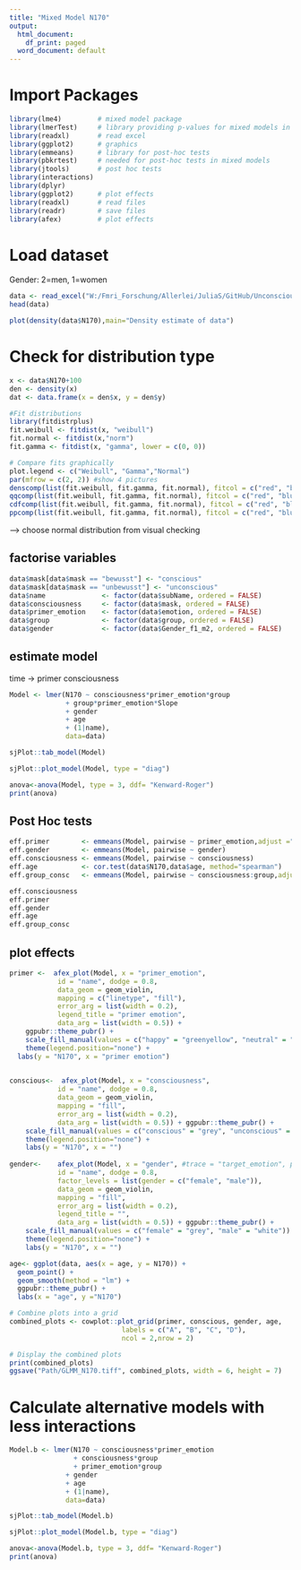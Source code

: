```yaml
---
title: "Mixed Model N170"
output:
  html_document:
    df_print: paged
  word_document: default
---
```


# Import Packages

```r
library(lme4)         # mixed model package
library(lmerTest)     # library providing p-values for mixed models in lme4
library(readxl)       # read excel
library(ggplot2)      # graphics
library(emmeans)      # library for post-hoc tests
library(pbkrtest)     # needed for post-hoc tests in mixed models
library(jtools)       # post hoc tests
library(interactions) 
library(dplyr)
library(ggplot2)      # plot effects
library(readxl)       # read files
library(readr)        # save files
library(afex)         # plot effects
```

# Load dataset

Gender: 2=men, 1=women

```r
data <- read_excel("W:/Fmri_Forschung/Allerlei/JuliaS/GitHub/UnconsciousBias/data/merged_N170_datasets_perBlock.xlsx")
head(data)
```

```r
plot(density(data$N170),main="Density estimate of data")
```

# Check for distribution type

```r
x <- data$N170+100
den <- density(x)
dat <- data.frame(x = den$x, y = den$y) 

#Fit distributions
library(fitdistrplus)
fit.weibull <- fitdist(x, "weibull")
fit.normal <- fitdist(x,"norm")
fit.gamma <- fitdist(x, "gamma", lower = c(0, 0))

# Compare fits graphically
plot.legend <- c("Weibull", "Gamma","Normal")
par(mfrow = c(2, 2)) #show 4 pictures
denscomp(list(fit.weibull, fit.gamma, fit.normal), fitcol = c("red", "blue","green"), legendtext = plot.legend)
qqcomp(list(fit.weibull, fit.gamma, fit.normal), fitcol = c("red", "blue","green"), legendtext = plot.legend)
cdfcomp(list(fit.weibull, fit.gamma, fit.normal), fitcol = c("red", "blue","green"), legendtext = plot.legend)
ppcomp(list(fit.weibull, fit.gamma, fit.normal), fitcol = c("red", "blue","green"), legendtext = plot.legend)


```

--\> choose normal distribution from visual checking

## factorise variables

```r
data$mask[data$mask == "bewusst"] <- "conscious"
data$mask[data$mask == "unbewusst"] <- "unconscious"
data$name              <- factor(data$subName, ordered = FALSE)
data$consciousness     <- factor(data$mask, ordered = FALSE)
data$primer_emotion    <- factor(data$emotion, ordered = FALSE)
data$group             <- factor(data$group, ordered = FALSE)
data$gender            <- factor(data$Gender_f1_m2, ordered = FALSE)
```

## estimate model

time -\> primer consciousness

```r
Model <- lmer(N170 ~ consciousness*primer_emotion*group 
              + group*primer_emotion*Slope
              + gender 
              + age
              + (1|name),
              data=data)
```

```r
sjPlot::tab_model(Model)
```

```r
sjPlot::plot_model(Model, type = "diag")
```

```r
anova<-anova(Model, type = 3, ddf= "Kenward-Roger")
print(anova)
```

## Post Hoc tests

```r
eff.primer        <- emmeans(Model, pairwise ~ primer_emotion,adjust ="bonferroni")
eff.gender        <- emmeans(Model, pairwise ~ gender)
eff.consciousness <- emmeans(Model, pairwise ~ consciousness)
eff.age           <- cor.test(data$N170,data$age, method="spearman")
eff.group_consc   <- emmeans(Model, pairwise ~ consciousness:group,adjust ="bonferroni")
```

```r
eff.consciousness
eff.primer
eff.gender 
eff.age 
eff.group_consc
```

## plot effects

```r
primer <-  afex_plot(Model, x = "primer_emotion", 
            id = "name", dodge = 0.8, 
            data_geom = geom_violin, 
            mapping = c("linetype", "fill"),
            error_arg = list(width = 0.2),
            legend_title = "primer emotion",
            data_arg = list(width = 0.5)) + 
    ggpubr::theme_pubr() + 
    scale_fill_manual(values = c("happy" = "greenyellow", "neutral" = "lightblue", "sad"= "orange")) + 
    theme(legend.position="none") +
  labs(y = "N170", x = "primer emotion")

  
conscious<-  afex_plot(Model, x = "consciousness", 
            id = "name", dodge = 0.8,
            data_geom = geom_violin, 
            mapping = "fill",
            error_arg = list(width = 0.2),
            data_arg = list(width = 0.5)) + ggpubr::theme_pubr() + 
    scale_fill_manual(values = c("conscious" = "grey", "unconscious" = "white")) +
    theme(legend.position="none") + 
    labs(y = "N170", x = "")
  
gender<-    afex_plot(Model, x = "gender", #trace = "target_emotion", panel = "consciousness", 
            id = "name", dodge = 0.8,
            factor_levels = list(gender = c("female", "male")),
            data_geom = geom_violin, 
            mapping = "fill",
            error_arg = list(width = 0.2),
            legend_title = "",
            data_arg = list(width = 0.5)) + ggpubr::theme_pubr() + 
    scale_fill_manual(values = c("female" = "grey", "male" = "white")) +
    theme(legend.position="none") + 
    labs(y = "N170", x = "")

age<- ggplot(data, aes(x = age, y = N170)) +
  geom_point() +
  geom_smooth(method = "lm") +
  ggpubr::theme_pubr() +
  labs(x = "age", y ="N170")
```

```r
# Combine plots into a grid
combined_plots <- cowplot::plot_grid(primer, conscious, gender, age,
                            labels = c("A", "B", "C", "D"),
                            ncol = 2,nrow = 2)

# Display the combined plots
print(combined_plots)
ggsave("Path/GLMM_N170.tiff", combined_plots, width = 6, height = 7)
```

# Calculate alternative models with less interactions

```r
Model.b <- lmer(N170 ~ consciousness*primer_emotion 
                + consciousness*group 
                + primer_emotion*group  
              + gender 
              + age
              + (1|name),
              data=data)
```

```r
sjPlot::tab_model(Model.b)
```

```r
sjPlot::plot_model(Model.b, type = "diag")
```

```r
anova<-anova(Model.b, type = 3, ddf= "Kenward-Roger")
print(anova)
```
